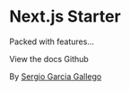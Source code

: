 
# Next.js Starter

Packed with features...

<div style={{ marginBottom: '2rem', display: 'flex', gap: '1rem' }}>
  <Link type='primary' href='/docs'>View the docs</Link>
  <Link type='secondary' href='https://github.com'>Github</Link>
</div>

By [Sergio Garcia Gallego](https://sergiogarciagallego.com)
